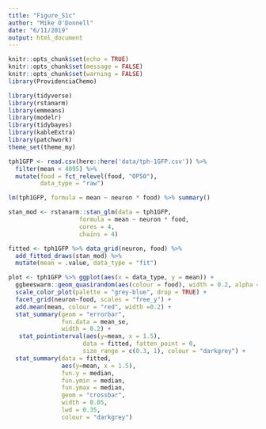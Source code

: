 ```yaml
---
title: "Figure_S1c"
author: "Mike O'Donnell"
date: "6/11/2019"
output: html_document
---
```


```r
knitr::opts_chunk$set(echo = TRUE)
knitr::opts_chunk$set(message = FALSE)
knitr::opts_chunk$set(warning = FALSE)
library(ProvidenciaChemo)
```

```r
library(tidyverse)
library(rstanarm)
library(emmeans)
library(modelr)
library(tidybayes)
library(kableExtra)
library(patchwork)
theme_set(theme_my)

tph1GFP <- read.csv(here::here('data/tph-1GFP.csv')) %>%
  filter(mean < 4095) %>%
  mutate(food = fct_relevel(food, "OP50"),
         data_type = "raw")

lm(tph1GFP, formula = mean ~ neuron * food) %>% summary()

stan_mod <- rstanarm::stan_glm(data = tph1GFP,
                    formula = mean ~ neuron * food,
                    cores = 4, 
                    chains = 4)

fitted <- tph1GFP %>% data_grid(neuron, food) %>%
  add_fitted_draws(stan_mod) %>%
  mutate(mean = .value, data_type = "fit")

plot <- tph1GFP %>% ggplot(aes(x = data_type, y = mean)) +
  ggbeeswarm::geom_quasirandom(aes(colour = food), width = 0.2, alpha = 0.75) +
  scale_color_plot(palette = "grey-blue", drop = TRUE) +
  facet_grid(neuron~food, scales = "free_y") +
  add.mean(mean, colour = "red", width =0.2) +
  stat_summary(geom = "errorbar",
               fun.data = mean_se,
               width = 0.2) +
   stat_pointinterval(aes(y=mean, x = 1.5),
                     data = fitted, fatten_point = 0,
                     size_range = c(0.3, 1), colour = "darkgrey") +
  stat_summary(data = fitted,
               aes(y=mean, x = 1.5),
               fun.y = median,
               fun.ymin = median,
               fun.ymax = median,
               geom = "crossbar",
               width = 0.05,
               lwd = 0.35,
               colour = "darkgrey")

```

